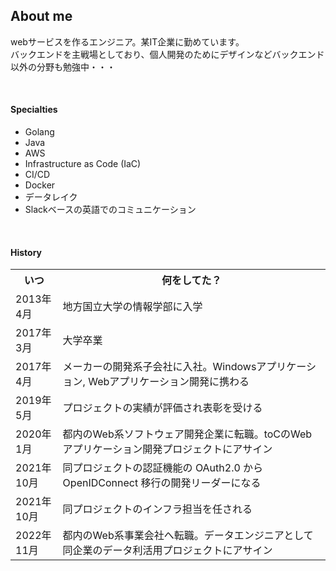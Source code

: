 ##  About me

webサービスを作るエンジニア。某IT企業に勤めています。<br />
バックエンドを主戦場としており、個人開発のためにデザインなどバックエンド以外の分野も勉強中・・・<br />

<br />

#### Specialties
- Golang
- Java
- AWS
- Infrastructure as Code (IaC)
- CI/CD
- Docker
- データレイク
- Slackベースの英語でのコミュニケーション

<br />

#### History
<table style="width: auto;">
  <tr>
    <th style="text-align:center" width="15%">いつ</th>
    <th style="text-align:center" width="85%">何をしてた？</th>
  </tr>
  <tr>
    <td>2013年 4月</td>
    <td>地方国立大学の情報学部に入学</td>
  </tr>
  <tr>
    <td>2017年 3月</td>
    <td>大学卒業</td>
  </tr>
  <tr>
    <td>2017年 4月</td>
    <td>メーカーの開発系子会社に入社。Windowsアプリケーション, Webアプリケーション開発に携わる</td>
  </tr>
  <tr>
    <td>2019年 5月</td>
    <td>プロジェクトの実績が評価され表彰を受ける</td>
  </tr>
  <tr>
    <td>2020年 1月</td>
    <td>都内のWeb系ソフトウェア開発企業に転職。toCのWebアプリケーション開発プロジェクトにアサイン</td>
  </tr>
  <tr>
    <td>2021年 10月</td>
    <td>同プロジェクトの認証機能の OAuth2.0 から OpenIDConnect 移行の開発リーダーになる</td>
  </tr>
  <tr>
    <td>2021年 10月</td>
    <td>同プロジェクトのインフラ担当を任される</td>
  </tr>
  <tr>
    <td>2022年 11月</td>
    <td>都内のWeb系事業会社へ転職。データエンジニアとして同企業のデータ利活用プロジェクトにアサイン</td>
  </tr>
</table>